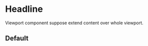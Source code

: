 
<Meta title="Atomic Design/Atoms/Viewport" />

# Headline

Viewport component suppose extend content over whole viewport.

## Default

<Canvas>
  <Story name="default">
    <Viewport {...new ViewportPropsBuilder()
      .withBackground('https://picsum.photos/id/100/2500/1656')
      .withBreakpointCoordinates(
        new BreakpointCoordinatesBuilder()
          .withXs(new CoordinatesBuilder().withX('left').withY('center'))
          .withSm(new CoordinatesBuilder().withX('center').withY('center'))
          .withMd(new CoordinatesBuilder().withX('right').withY('center'))
          .withLg(new CoordinatesBuilder().withX('left').withY('center'))
          .withXl(new CoordinatesBuilder().withX('center').withY('center'))
          .build()
      )
      .build()}>
      <Headline {...new HeadlinePropsBuilder()
        .withTitle('First')
        .withParagraph('Cobaltum persuaderes, tanquam fortis habitio.')
        .withBreakpointCoordinates(
          new BreakpointCoordinatesBuilder()
            .withXs(new CoordinatesBuilder().withX('right').withY('center'))
            .withSm(new CoordinatesBuilder().withX('right').withY('center'))
            .withMd(new CoordinatesBuilder().withX('right').withY('center'))
            .withLg(new CoordinatesBuilder().withX('right').withY('center'))
            .withXl(new CoordinatesBuilder().withX('right').withY('center'))
            .build()
        )} />
    </Viewport>
  </Story>
  <Story name="center">
    <Viewport {...new ViewportPropsBuilder()
      .withBackground('https://picsum.photos/id/100/2500/1656')
      .withCenter()
      .build()}>
      <Headline {...new HeadlinePropsBuilder()
        .withTitle('First')
        .withParagraph('Cobaltum persuaderes, tanquam fortis habitio.')
        .withCenter()
        .build()} />
    </Viewport>
  </Story>
</Canvas>
